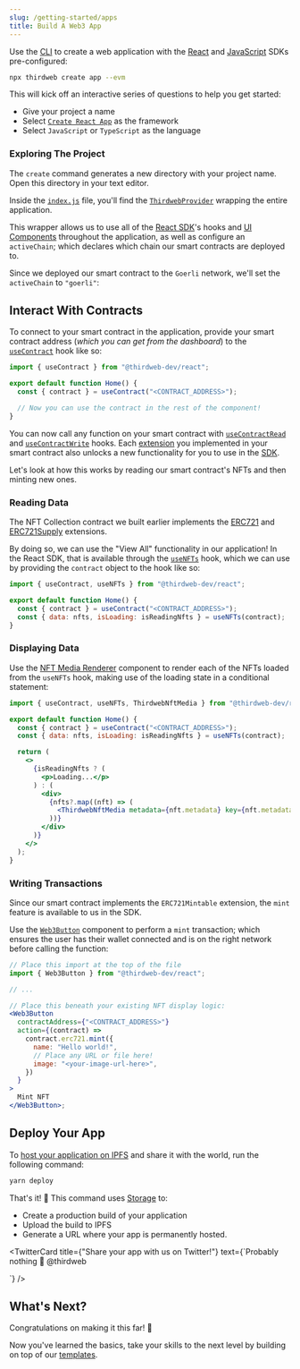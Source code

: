 ```yaml
---
slug: /getting-started/apps
title: Build A Web3 App
---
```



Use the [CLI](/cli) to create a web application with the
[React](/react) and [JavaScript](/typescript) SDKs pre-configured:

```bash
npx thirdweb create app --evm
```

This will kick off an interactive series of questions to help you get started:

- Give your project a name
- Select [`Create React App`](https://reactjs.org/docs/create-a-new-react-app.html#create-react-app) as the framework
- Select `JavaScript` or `TypeScript` as the language

### Exploring The Project

The `create` command generates a new directory with your project name.
Open this directory in your text editor.

Inside the [`index.js`](https://github.com/thirdweb-example/cra-javascript-starter/blob/main/src/index.js#L15-L17) file,
you'll find the [`ThirdwebProvider`](/react/react.thirdwebprovider) wrapping the entire application.

This wrapper allows us to use all of the [React SDK](/react)'s hooks and [UI Components](/react/react.web3button) throughout the application, as well as configure an `activeChain`;
which declares which chain our smart contracts are deployed to.

Since we deployed our smart contract to the `Goerli` network, we'll set the `activeChain` to `"goerli"`:

## Interact With Contracts

To connect to your smart contract in the application,
provide your smart contract address (_which you can get from the dashboard_) to the
[`useContract`](/react/react.usecontract)
hook like so:

```jsx title="src/App.js"
import { useContract } from "@thirdweb-dev/react";

export default function Home() {
  const { contract } = useContract("<CONTRACT_ADDRESS>");

  // Now you can use the contract in the rest of the component!
}
```

You can now call any function on your smart contract with [`useContractRead`](/react/react.usecontractread) and
[`useContractWrite`](/react/react.usecontractwrite) hooks.
Each [extension](/solidity/extensions) you implemented in your smart contract also
unlocks a new functionality for you to use in the [SDK](/sdk).

Let's look at how this works by reading our smart contract's NFTs and then minting new ones.

### Reading Data

The NFT Collection contract we built earlier implements the [ERC721](/solidity/base-contracts/erc721base)
and [ERC721Supply](/solidity/extensions/erc721supply) extensions.

By doing so, we can use the "View All"
functionality in our application! In the React SDK, that is available
through the [`useNFTs`](/react/react.usenfts) hook, which we can use by providing the `contract` object to the hook like so:

```jsx title="src/App.js"
import { useContract, useNFTs } from "@thirdweb-dev/react";

export default function Home() {
  const { contract } = useContract("<CONTRACT_ADDRESS>");
  const { data: nfts, isLoading: isReadingNfts } = useNFTs(contract);
}
```

### Displaying Data

Use the [NFT Media Renderer](/ui-components/nft-renderer) component to
render each of the NFTs loaded from the `useNFTs` hook, making use of the loading state in a conditional statement:

```jsx title="src/App.js"
import { useContract, useNFTs, ThirdwebNftMedia } from "@thirdweb-dev/react";

export default function Home() {
  const { contract } = useContract("<CONTRACT_ADDRESS>");
  const { data: nfts, isLoading: isReadingNfts } = useNFTs(contract);

  return (
    <>
      {isReadingNfts ? (
        <p>Loading...</p>
      ) : (
        <div>
          {nfts?.map((nft) => (
            <ThirdwebNftMedia metadata={nft.metadata} key={nft.metadata.id} />
          ))}
        </div>
      )}
    </>
  );
}
```

### Writing Transactions

Since our smart contract implements the `ERC721Mintable` extension,
the `mint` feature is available to us in the SDK.

Use the [`Web3Button`](/ui-components/web3button) component to perform a `mint` transaction; which ensures the user
has their wallet connected and is on the right network before calling the function:

```jsx title="src/App.js"
// Place this import at the top of the file
import { Web3Button } from "@thirdweb-dev/react";

// ...

// Place this beneath your existing NFT display logic:
<Web3Button
  contractAddress={"<CONTRACT_ADDRESS>"}
  action={(contract) =>
    contract.erc721.mint({
      name: "Hello world!",
      // Place any URL or file here!
      image: "<your-image-url-here>",
    })
  }
>
  Mint NFT
</Web3Button>;
```

## Deploy Your App

To [host your application on IPFS](https://blog.thirdweb.com/guides/how-to-host-your-web-app-on-ipfs/)
and share it with the world, run the following command:

```bash
yarn deploy
```

That's it! 🥳 This command uses [Storage](/storage) to:

- Create a production build of your application
- Upload the build to IPFS
- Generate a URL where your app is permanently hosted.

<TwitterCard
  title={"Share your app with us on Twitter!"}
  text={`Probably nothing 👀 @thirdweb
  
<your-deployment-url-here>`}
/>

## What's Next?

Congratulations on making it this far! 🎉

Now you've learned the basics, take your skills to the next level by building on top of our [templates](/templates).
